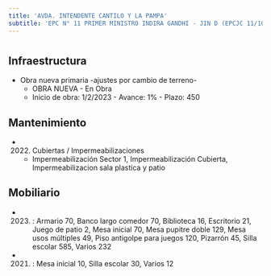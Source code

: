 ```yaml
---
title: 'AVDA. INTENDENTE CANTILO Y LA PAMPA'
subtitle: 'EPC N° 11 PRIMER MINISTRO INDIRA GANDHI - JIN D (EPCJC 11/10°)'
---
```


#
## Infraestructura

* Obra nueva primaria -ajustes por cambio de terreno- 
    + OBRA NUEVA - En Obra 
    + Inicio de obra: 1/2/2023 - Avance: 1% - Plazo: 450 






## Mantenimiento

*  (2022) Cubiertas / Impermeabilizaciones 
    + Impermeabilización Sector 1, Impermeabilización Cubierta, Impermeabilizacion sala plastica y patio





## Mobiliario

*  (2023) : Armario 70, Banco largo comedor 70, Biblioteca 16, Escritorio 21, Juego de patio 2, Mesa inicial 70, Mesa pupitre doble 129, Mesa usos múltiples 49, Piso antigolpe para juegos 120, Pizarrón 45, Silla escolar 585, Varios 232 

*  (2021) : Mesa inicial 10, Silla escolar 30, Varios 12 



